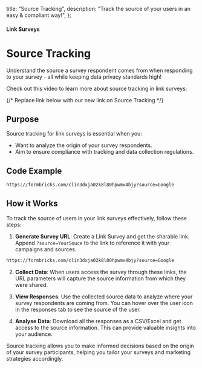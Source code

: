 

  title: "Source Tracking",
  description: "Track the source of your users in an easy & compliant way!",
};

#### Link Surveys

# Source Tracking

Understand the source a survey respondent comes from when responding to your survey - all while keeping data privacy standards high!

Check out this video to learn more about source tracking in link surveys:

{/* Replace link below with our new link on Source Tracking */}

<ResponsiveVideo
  title="Formbricks Source Tracking"
  src="https://www.youtube-nocookie.com/embed/CytWhuyEMVI?si=nxRrdMmlsQ5P6wwp&amp;controls=0"
/>

## Purpose

Source tracking for link surveys is essential when you:

- Want to analyze the origin of your survey respondents.
- Aim to ensure compliance with tracking and data collection regulations.

## Code Example

<Col>
<CodeGroup title="Example Source as Google">

```sh
https://formbricks.com/clin3dxja02k8l80hpwmx4bjy?source=Google
```

</CodeGroup>
</Col>

## How it Works

To track the source of users in your link surveys effectively, follow these steps:

1. **Generate Survey URL**: Create a Link Survey and get the sharable link. Append `?source=YourSouce` to the link to reference it with your campaigns and sources.

<Col>
<CodeGroup title="Example Source as Google">

```sh
https://formbricks.com/clin3dxja02k8l80hpwmx4bjy?source=Google
```

</CodeGroup>
</Col>

2. **Collect Data**: When users access the survey through these links, the URL parameters will capture the source information from which they were shared.

3. **View Responses**: Use the collected source data to analyze where your survey respondents are coming from. You can hover over the user icon in the responses tab to see the source of the user.

<MdxImage
  src={ViewResponse}
  alt="View Source in Response"
  quality="100"
  className="max-w-full rounded-lg sm:max-w-3xl"
/>

4. **Analyse Data**: Download all the responses as a CSV/Excel and get access to the source information. This can provide valuable insights into your audience.

Source tracking allows you to make informed decisions based on the origin of your survey participants, helping you tailor your surveys and marketing strategies accordingly.
